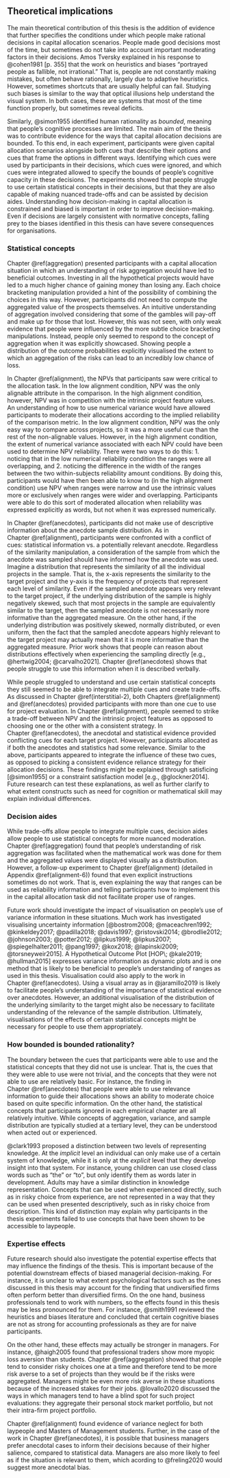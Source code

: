 ## Theoretical implications {#theoretical-implications}

The main theoretical contribution of this thesis is the addition of evidence
that further specifies the conditions under which people make rational decisions
in capital allocation scenarios. People made good decisions most of the time,
but sometimes do not take into account important moderating factors in their
decisions. Amos Tversky explained in his response to @cohen1981 [p. 355] that
the work on heuristics and biases "portrayed people as fallible, not
irrational." That is, people are not constantly making mistakes, but often
behave rationally, largely due to adaptive heuristics. However, sometimes
shortcuts that are usually helpful can fail. Studying such biases is similar to
the way that optical illusions help understand the visual system. In both cases,
these are systems that most of the time function properly, but sometimes reveal
deficits.

Similarly, @simon1955 identified human rationality as *bounded*, meaning that
people's cognitive processes are limited. The main aim of the thesis was to
contribute evidence for the ways that capital allocation decisions are bounded.
To this end, in each experiment, participants were given capital allocation
scenarios alongside both cues that describe their options and cues that frame
the options in different ways. Identifying which cues were used by participants
in their decisions, which cues were ignored, and which cues were integrated
allowed to specify the bounds of people's cognitive capacity in these decisions.
The experiments showed that people struggle to use certain statistical concepts
in their decisions, but that they are also capable of making nuanced trade-offs
and can be assisted by decision aides. Understanding how decision-making in
capital allocation is constrained and biased is important in order to improve
decision-making. Even if decisions are largely consistent with normative
concepts, falling prey to the biases identified in this thesis can have severe
consequences for organisations.

### Statistical concepts

Chapter \@ref(aggregation) presented participants with a capital allocation
situation in which an understanding of risk aggregation would have led to
beneficial outcomes. Investing in all the hypothetical projects would have led
to a much higher chance of gaining money than losing any. Each choice bracketing
manipulation provided a hint of the possibility of combining the choices in this
way. However, participants did not need to compute the aggregated value of the
prospects themselves. An intuitive understanding of aggregation involved
considering that some of the gambles will pay-off and make up for those that
lost. However, this was not seen, with only weak evidence that people were
influenced by the more subtle choice bracketing manipulations. Instead, people
only seemed to respond to the concept of aggregation when it was explicitly
showcased. Showing people a distribution of the outcome probabilities explicitly
visualised the extent to which an aggregation of the risks can lead to an
incredibly low chance of loss.

In Chapter \@ref(alignment), the NPVs that participants saw were critical to the
allocation task. In the low alignment condition, NPV was the only alignable
attribute in the comparison. In the high alignment condition, however, NPV was
in competition with the intrinsic project feature values. An understanding of
how to use numerical variance would have allowed participants to moderate their
allocations according to the implied reliability of the comparison metric. In
the low alignment condition, NPV was the only easy way to compare across
projects, so it was a more useful cue than the rest of the non-alignable values.
However, in the high alignment condition, the extent of numerical variance
associated with each NPV could have been used to determine NPV reliability.
There were two ways to do this: 1. noticing that in the low numerical
reliability condition the ranges were all overlapping, and 2. noticing the
difference in the width of the ranges between the two within-subjects
reliability amount conditions. By doing this, participants would have then been
able to know to (in the high alignment condition) use NPV when ranges were
narrow and use the intrinsic values more or exclusively when ranges were wider
and overlapping. Participants were able to do this sort of moderated allocation
when reliability was expressed explicitly as words, but not when it was
expressed numerically.

In Chapter \@ref(anecdotes), participants did not make use of descriptive
information about the anecdote sample distribution. As in
Chapter \@ref(alignment), participants were confronted with a conflict of cues:
statistical information vs. a potentially relevant anecdote. Regardless of the
similarity manipulation, a consideration of the sample from which the anecdote
was sampled should have informed how the anecdote was used. Imagine a
distribution that represents the similarity of all the individual projects in
the sample. That is, the x-axis represents the similarity to the target project
and the y-axis is the frequency of projects that represent each level of
similarity. Even if the sampled anecdote appears very relevant to the target
project, if the underlying distribution of the sample is highly negatively
skewed, such that most projects in the sample are equivalently similar to the
target, then the sampled anecdote is not necessarily more informative than the
aggregated measure. On the other hand, if the underlying distribution was
positively skewed, normally distributed, or even uniform, then the fact that the
sampled anecdote appears highly relevant to the target project may actually mean
that it is more informative than the aggregated measure. Prior work shows that
people can reason about distributions effectively when experiencing the sampling
directly [e.g., @hertwig2004; @carvalho2021]. Chapter \@ref(anecdotes) shows
that people struggle to use this information when it is described verbally.

While people struggled to understand and use certain statistical concepts they
still seemed to be able to integrate multiple cues and create trade-offs. As
discussed in Chapter \@ref(interstitial-2), both Chapters \@ref(alignment)
and \@ref(anecdotes) provided participants with more than one cue to use for
project evaluation. In Chapter \@ref(alignment), people seemed to strike a
trade-off between NPV and the intrinsic project features as opposed to choosing
one or the other with a consistent strategy. In Chapter \@ref(anecdotes), the
anecdotal and statistical evidence provided conflicting cues for each target
project. However, participants allocated as if both the anecdotes and statistics
had some relevance. Similar to the above, participants appeared to integrate the
influence of these two cues, as opposed to picking a consistent evidence
reliance strategy for their allocation decisions. These findings might be
explained through satisficing [@simon1955] or a constraint satisfaction model
[e.g., @glockner2014]. Future research can test these explanations, as well as
further clarify to what extent constructs such as need for cognition or
mathematical skill may explain individual differences.

### Decision aides

While trade-offs allow people to integrate multiple cues, decision aides allow
people to use statistical concepts for more nuanced moderation.
Chapter \@ref(aggregation) found that people's understanding of risk aggregation
was facilitated when the mathematical work was done for them and the aggregated
values were displayed visually as a distribution. However, a follow-up
experiment to Chapter \@ref(alignment) (detailed in Appendix \@ref(alignment-6))
found that even explicit instructions sometimes do not work. That is, even
explaining the way that ranges can be used as reliability information and
telling participants how to implement this in the capital allocation task did
not facilitate proper use of ranges.

Future work should investigate the impact of visualisation on people's use of
variance information in these situations. Much work has investigated visualising
uncertainty information [@bostrom2008; @maceachren1992; @kinkeldey2017;
@padilla2018; @davis1997; @ristovski2014; @brodlie2012; @johnson2003;
@potter2012; @lipkus1999; @lipkus2007; @spiegelhalter2011; @pang1997; @kox2018;
@lapinski2009; @torsneyweir2015]. A Hypothetical Outcome Plot [HOP\; @kale2019;
@hullman2015] expresses variance information as dynamic plots and is one method
that is likely to be beneficial to people's understanding of ranges as used in
this thesis. Visualisation could also apply to the work in
Chapter \@ref(anecdotes). Using a visual array as in @jaramillo2019 is likely to
facilitate people's understanding of the importance of statistical evidence over
anecdotes. However, an additional visualisation of the distribution of the
underlying similarity to the target might also be necessary to facilitate
understanding of the relevance of the sample distribution. Ultimately,
visualisations of the effects of certain statistical concepts might be necessary
for people to use them appropriately.

### How bounded is bounded rationality?

The boundary between the cues that participants were able to use and the
statistical concepts that they did not use is unclear. That is, the cues that
they were able to use were not trivial, and the concepts that they were not able
to use are relatively basic. For instance, the finding in
Chapter \@ref(anecdotes) that people were able to use relevance information to
guide their allocations shows an ability to moderate choice based on quite
specific information. On the other hand, the statistical concepts that
participants ignored in each empirical chapter are all relatively intuitive.
While concepts of aggregation, variance, and sample distribution are typically
studied at a tertiary level, they can be understood when acted out or
experienced.

@clark1993 proposed a distinction between two levels of representing knowledge.
At the *implicit* level an individual can only make use of a certain system of
knowledge, while it is only at the *explicit* level that they develop insight
into that system. For instance, young children can use closed class words such
as "the" or "to", but only identify them as words later in development. Adults
may have a similar distinction in knowledge representation. Concepts that can be
used when experienced directly, such as in risky choice from experience, are not
represented in a way that they can be used when presented descriptively, such as
in risky choice from description. This kind of distinction may explain why
participants in the thesis experiments failed to use concepts that have been
shown to be accessible to laypeople.

### Expertise effects

Future research should also investigate the potential expertise effects that may
influence the findings of the thesis. This is important because of the potential
downstream effects of biased managerial decision-making. For instance, it is
unclear to what extent psychological factors such as the ones discussed in this
thesis may account for the finding that undiversified firms often perform better
than diversified firms. On the one hand, business professionals tend to work
with numbers, so the effects found in this thesis may be less pronounced for
them. For instance, @smith1991 reviewed the heuristics and biases literature and
concluded that certain cognitive biases are not as strong for accounting
professionals as they are for naive participants.

On the other hand, these effects may actually be stronger in managers. For
instance, @haigh2005 found that professional traders show more myopic loss
aversion than students. Chapter \@ref(aggregation) showed that people tend to
consider risky choices one at a time and therefore tend to be more risk averse
to a set of projects than they would be if the risks were aggregated. Managers
might be even more risk averse in these situations because of the increased
stakes for their jobs. @lovallo2020 discussed the ways in which managers tend to
have a blind spot for such project evaluations: they aggregate their personal
stock market portfolio, but not their intra-firm project portfolio.

Chapter \@ref(alignment) found evidence of variance neglect for both laypeople
and Masters of Management students. Further, in the case of the work in
Chapter \@ref(anecdotes), it is possible that business managers prefer anecdotal
cases to inform their decisions because of their higher salience, compared to
statistical data. Managers are also more likely to feel as if the situation is
relevant to them, which acording to @freling2020 would suggest more anecdotal
bias.

